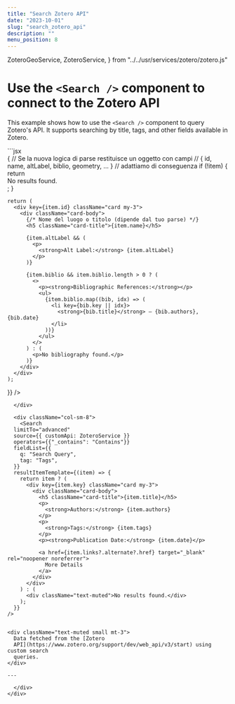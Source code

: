 ```yaml
---
title: "Search Zotero API"
date: "2023-10-01"
slug: "search_zotero_api"
description: ""
menu_position: 8
---
```


  ZoteroGeoService,
  ZoteroService,
} from "../../usr/services/zotero/zotero.js"

# Use the `<Search />` component to connect to the Zotero API

This example shows how to use the `<Search />` component to query Zotero's API. It supports searching by title, tags, and other fields available in Zotero.

<div className="row">
  <div className="col-sm-4">
```jsx
     <Search
  limitTo="advanced"
  source={{ customApi: ZoteroService }}
  operators={{"_contains": "Contains"}}
  fieldList={{
    q: "Search Query",
    tag: "Tags",
  }}
 resultItemTemplate={(item) => {
    // Se la nuova logica di parse restituisce un oggetto con campi
    //   { id, name, altLabel, biblio, geometry, ... }
    // adattiamo di conseguenza
    if (!item) {
      return <div className="text-muted">No results found.</div>;
    }

    return (
      <div key={item.id} className="card my-3">
        <div className="card-body">
          {/* Nome del luogo o titolo (dipende dal tuo parse) */}
          <h5 className="card-title">{item.name}</h5>

          {item.altLabel && (
            <p>
              <strong>Alt Label:</strong> {item.altLabel}
            </p>
          )}

          {item.biblio && item.biblio.length > 0 ? (
            <>
              <p><strong>Bibliographic References:</strong></p>
              <ul>
                {item.biblio.map((bib, idx) => (
                  <li key={bib.key || idx}>
                    <strong>{bib.title}</strong> — {bib.authors}, {bib.date}
                  </li>
                ))}
              </ul>
            </>
          ) : (
            <p>No bibliography found.</p>
          )}
        </div>
      </div>
    );

}}
/>

```
  </div>

  <div className="col-sm-8">
    <Search
  limitTo="advanced"
  source={{ customApi: ZoteroService }}
  operators={{"_contains": "Contains"}}
  fieldList={{
    q: "Search Query",
    tag: "Tags",
  }}
  resultItemTemplate={(item) => {
    return item ? (
      <div key={item.key} className="card my-3">
        <div className="card-body">
          <h5 className="card-title">{item.title}</h5>
          <p>
            <strong>Authors:</strong> {item.authors}
          </p>
          <p>
            <strong>Tags:</strong> {item.tags}
          </p>
          <p><strong>Publication Date:</strong> {item.date}</p>

          <a href={item.links?.alternate?.href} target="_blank" rel="noopener noreferrer">
            More Details
          </a>
        </div>
      </div>
    ) : (
      <div className="text-muted">No results found.</div>
    );
  }}
/>


<div className="text-muted small mt-3">
  Data fetched from the [Zotero
  API](https://www.zotero.org/support/dev/web_api/v3/start) using custom search
  queries.
</div>

---

  </div>
</div>
```
